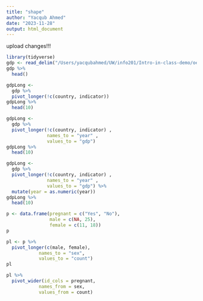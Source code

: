 ```yaml
---
title: "shape"
author: "Yacqub Ahmed"
date: "2023-11-28"
output: html_document
---
```



upload changes!!!

```r
library(tidyverse)
gdp <- read_delim("/Users/yacqubahmed/UW/info201/Intro-in-class-demo/oecd-gdp.csv.bz2")
gdp %>% 
  head()

```


```r
gdpLong <- 
  gdp %>% 
  pivot_longer(!c(country, indicator))
gdpLong %>% 
  head(10)
```


```r
gdpLong <- 
  gdp %>% 
  pivot_longer(!c(country, indicator) ,
               names_to = "year" ,
               values_to = "gdp")
gdpLong %>% 
  head(10)
```


```r
gdpLong <- 
  gdp %>% 
  pivot_longer(!c(country, indicator) ,
               names_to = "year" ,
               values_to = "gdp") %>% 
  mutate(year = as.numeric(year))
gdpLong %>% 
  head(10)
```


```r
p <- data.frame(pregnant = c("Yes", "No"),
            	male = c(NA, 25),
            	female = c(11, 18))
p

```


```r
pl <- p %>%
  pivot_longer(c(male, female),
           	names_to = "sex",
           	values_to = "count")
pl

```


```r
pl %>%
  pivot_wider(id_cols = pregnant,
          	names_from = sex,
          	values_from = count)

```






